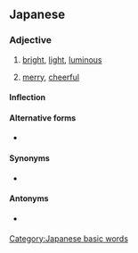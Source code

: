 ==Japanese==
{{ja-kanjitab|あか}}

===Adjective===
{{ja-adj|infl=i|あかるい}}

# [[bright]], [[light]], [[luminous]]
#: {{ja-usex|'''明るい''' 日差し が あたり を 照らして いた。|'''あかるい''' ひざし が あたり を てらして いた。|The '''bright''' sunshine illuminated the area.}}
# [[merry]], [[cheerful]]
#: {{ja-usex|電%話 の 向こう から '''明るい''' 声 が 返って きた。|でん%わ の むこう から '''あかるい''' こえ が かえって きた。|A '''cheerful''' voice answered the phone.}}

====Inflection====
{{ja-i|あかる}}

====Alternative forms====
* {{ja-r|明い|あかるい}}

====Synonyms====
* {{ja-r|鮮%明|せん%めい}}

====Antonyms====
* {{sense|bright}} {{ja-r|暗い|くらい}}

[[Category:Japanese basic words]]